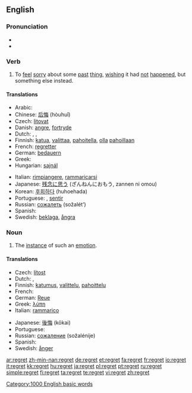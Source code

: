 ==English==
{{wikipedia}}
===Pronunciation===
* {{audio|en-us-regret.ogg|Audio (US)}}
* {{rhymes|ɛt}}

===Verb===
{{en-verb|regrett|ing}}

# To [[feel]] [[sorry]] about some [[past]] [[thing]], [[wish]]ing it had [[not]] [[happen]]ed, but something else instead.

====Translations====
{{trans-top|feel sorry about some past thing}}
*Arabic: {{ARchar|[[تندم على]]}} {{IPAchar|(tanáddama ʕāla)}}
*Chinese: [[后悔]] (hòuhuǐ)
*Czech: [[litovat]]
*Danish: [[angre]], [[fortryde]]
*Dutch: {{t|nl|betreuren}}, {{t-|nl|spijten}}, {{t|nl|berouwen}}
*Finnish: [[katua]], [[valittaa]], [[pahoitella]], [[olla]] [[paha|pahoillaan]]
*French: [[regretter]]
*German: [[bedauern]]
*Greek: {{t|el|μετανιώνω}}
*Hungarian: [[sajnál]]
{{trans-mid}}
*Italian: [[rimpiangere]], [[rammaricarsi]]
*Japanese: [[残念に思う]] (ざんねんにおもう, zannen ni omou)
*Korean: [[후회하다]] (huhoehada)
*Portuguese: {{t+|pt|lamentar}}, [[sentir]]
*Russian: [[сожалеть]] (sožalét’)
*Spanish: {{t-|es|lamentar}}
*Swedish: [[beklaga]], [[ångra]]
{{trans-bottom}}

===Noun===
{{en-noun}}

# The [[instance]] of such an [[emotion]].

====Translations====
{{trans-top|instance of such an emotion}}
*Czech: [[lítost]] {{f}}
*Dutch: {{t|nl|spijt|f}}, {{t|nl|berouw|n}}
*Finnish: [[katumus]], [[valittelu]], [[pahoittelu]]
*French: {{t+|fr|regret|m}}
*German: [[Reue]] {{f}}
*Greek: [[λύπη]] {{f}}
*Italian: [[rammarico]] {{m}}
{{trans-mid}}
*Japanese: [[後悔]] (kōkai)
*Portuguese: {{t+|pt|pesar|m}}
*Russian: [[сожаление]] (sožalénije) {{n}}
*Spanish: {{t-|es|pesar|m}}
*Swedish: [[ånger]] {{c}}
{{trans-bottom}}

[[Category:1000 English basic words]]

[[ar:regret]]
[[zh-min-nan:regret]]
[[de:regret]]
[[et:regret]]
[[fa:regret]]
[[fr:regret]]
[[io:regret]]
[[it:regret]]
[[kk:regret]]
[[hu:regret]]
[[ja:regret]]
[[pl:regret]]
[[pt:regret]]
[[ru:regret]]
[[simple:regret]]
[[fi:regret]]
[[ta:regret]]
[[te:regret]]
[[vi:regret]]
[[zh:regret]]